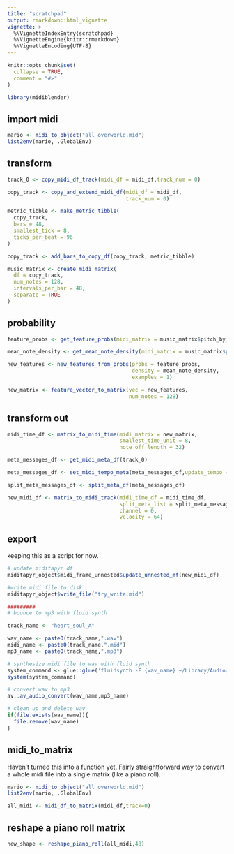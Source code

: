 ```yaml
---
title: "scratchpad"
output: rmarkdown::html_vignette
vignette: >
  %\VignetteIndexEntry{scratchpad}
  %\VignetteEngine{knitr::rmarkdown}
  %\VignetteEncoding{UTF-8}
---
```


```r
knitr::opts_chunk$set(
  collapse = TRUE,
  comment = "#>"
)
```

```r
library(midiblender)
```


## import midi

```r
mario <- midi_to_object("all_overworld.mid")
list2env(mario, .GlobalEnv)
```

## transform

```r
track_0 <- copy_midi_df_track(midi_df = midi_df,track_num = 0)

copy_track <- copy_and_extend_midi_df(midi_df = midi_df,
                                      track_num = 0)

metric_tibble <- make_metric_tibble(
  copy_track,
  bars = 48,
  smallest_tick = 8,
  ticks_per_beat = 96
)

copy_track <- add_bars_to_copy_df(copy_track, metric_tibble)

music_matrix <- create_midi_matrix(
  df = copy_track,
  num_notes = 128,
  intervals_per_bar = 48,
  separate = TRUE
)
```

## probability

```r

feature_probs <- get_feature_probs(midi_matrix = music_matrix$pitch_by_time_matrix)

mean_note_density <- get_mean_note_density(midi_matrix = music_matrix$pitch_by_time_matrix)

new_features <- new_features_from_probs(probs = feature_probs,
                                        density = mean_note_density,
                                        examples = 1)

new_matrix <- feature_vector_to_matrix(vec = new_features,
                                       num_notes = 128)

```


## transform out

```r

midi_time_df <- matrix_to_midi_time(midi_matrix = new_matrix,
                                    smallest_time_unit = 8,
                                    note_off_length = 32)

meta_messages_df <- get_midi_meta_df(track_0)

meta_messages_df <- set_midi_tempo_meta(meta_messages_df,update_tempo = 500000)

split_meta_messages_df <- split_meta_df(meta_messages_df)

new_midi_df <- matrix_to_midi_track(midi_time_df = midi_time_df,
                                    split_meta_list = split_meta_messages_df,
                                    channel = 0,
                                    velocity = 64)
```


## export

keeping this as a script for now.

```r

# update miditapyr df
miditapyr_object$midi_frame_unnested$update_unnested_mf(new_midi_df)

#write midi file to disk
miditapyr_object$write_file("try_write.mid")

#########
# bounce to mp3 with fluid synth

track_name <- "heart_soul_A"

wav_name <- paste0(track_name,".wav")
midi_name <- paste0(track_name,".mid")
mp3_name <- paste0(track_name,".mp3")

# synthesize midi file to wav with fluid synth
system_command <- glue::glue('fluidsynth -F {wav_name} ~/Library/Audio/Sounds/Banks/nintendo_soundfont.sf2 {midi_name}')
system(system_command)

# convert wav to mp3
av::av_audio_convert(wav_name,mp3_name)

# clean up and delete wav
if(file.exists(wav_name)){
  file.remove(wav_name)
}
```


## midi_to_matrix

Haven't turned this into a function yet. Fairly straightforward way to convert a whole midi file into a single matrix (like a piano roll).

```r
mario <- midi_to_object("all_overworld.mid")
list2env(mario, .GlobalEnv)

all_midi <- midi_df_to_matrix(midi_df,track=0)


```

## reshape a piano roll matrix

```r
new_shape <- reshape_piano_roll(all_midi,48)
```



